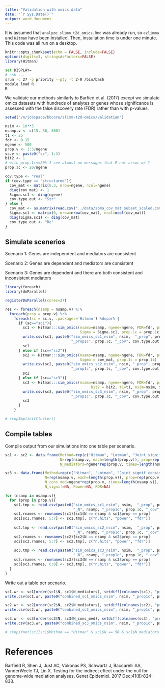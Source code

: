 ```yaml
---
title: "Validation with omics data"
date: "`r Sys.Date()`"
output: word_document
---
```


It is assumed that `analyze_slimm_t2d_omics.Rmd` was already run, so `ezlimma` and `Hitman` have been installed. Then, installation time is under one minute. This code was all run on a desktop.

```r
knitr::opts_chunk$set(echo = FALSE, include=FALSE)
options(digits=3, stringsAsFactors=FALSE)
library(Hitman)
```

```bash
set DISPLAY=
# ssh ...
srun -c 27 -p priority --pty -t 2-0 /bin/bash 
module load R
R
```

We validate our methods similarly to Barfied et al. (2017) except we simulate omics datasets with hundreds of analytes or genes whose significance is assessed with the false discovery rate (FDR) rather than with p-values.

```r
setwd("/n/jobspace/bbcore/slimm-t2d-omics/validation")

nsim <- 10**3
nsamp.v <- c(15, 50, 500)
t1 <- 25
fdr <- 0.15
ngene <- 500
prop.v <- 1:3/ngene
sc.v <- paste0("sc", 1:3)
b1t2 <- 1
# with prop.1c<=20% I see almost no messages that E not assoc w/ Y
prop.1c <- 20/ngene

cov.type <- "real"
if (cov.type == "structured"){
  cov_mat <- matrix(0.3, nrow=ngene, ncol=ngene)
  diag(cov_mat) <- 1
  Sigma.sc1 <- diag(ngene)
  cov.type.out <- "Str"
} else {
  cov_mat <- as.matrix(read.csv("../data/soma_cov_mat_subset_scaled.csv", row.names = 1))
  Sigma.sc1 <- matrix(0, nrow=nrow(cov_mat), ncol=ncol(cov_mat))
  diag(Sigma.sc1) <- diag(cov_mat)
  cov.type.out <- "Re"
}
```


## Simulate scenerios


Scenario 1: Genes are independent and mediators are consistent

Scenario 2: Genes are dependent and mediators are consistent

Scenario 3: Genes are dependent and there are both consistent and inconsistent mediators

```r
library(foreach)
library(doParallel)

registerDoParallel(cores=27)

res <- foreach(nsamp = nsamp.v) %:%
  foreach(prop = prop.v) %:%
    foreach(sc = sc.v, .packages='Hitman') %dopar% {
      if (sc=="sc1"){
        sc1 <- Hitman:::sim_omics(nsamp=nsamp, ngene=ngene, FDR=fdr, prop.consistent=prop, b1t2 = b1t2, t1=t1, nsim=nsim,
                                  Sigma = Sigma.sc1, prop.1c = prop.1c)
        write.csv(sc1, paste0("sim_omics_sc1_nsim", nsim,  "_prop", prop, "_t1.", t1, "_ngene", ngene, "_N", nsamp, 
                              "_prop1c", prop.1c, "_cov", cov.type.out, ".csv"))
        sc1
      } else if (sc=="sc2"){
        sc2 <- Hitman:::sim_omics(nsamp=nsamp, ngene=ngene, FDR=fdr, prop.consistent=prop, b1t2 = b1t2, t1=t1, nsim=nsim, 
                                  Sigma = cov_mat, prop.1c = prop.1c)
        write.csv(sc2, paste0("sim_omics_sc2_nsim", nsim, "_prop", prop, "_t1.", t1, "_ngene", ngene, "_N", nsamp,  
                              "_prop1c", prop.1c, "_cov", cov.type.out, ".csv"))
        sc2
      } else if (sc=="sc3"){
        sc3 <- Hitman:::sim_omics(nsamp=nsamp, ngene=ngene, FDR=fdr, prop.consistent=prop, prop.inconsistent = prop,
                                       b1t2 = b1t2, t1=t1, nsim=nsim, Sigma = cov_mat, prop.1c = prop.1c)
        write.csv(sc3, paste0("sim_omics_sc3_nsim", nsim, "_prop", prop, "_t1.", t1, "_ngene", ngene, "_N", nsamp,  
                              "_prop1c", prop.1c, "_cov", cov.type.out, ".csv"))
        sc3
      }
    }

# stopImplicitCluster()
```


## Compile tables


Compile output from our simulations into one table per scenario.

```r
sc1 <- sc2 <- data.frame(Method=rep(c("Hitman", "Lotman", "Joint signif"), each=length(prop.v)*length(nsamp.v)), 
                         N=rep(nsamp.v, each=length(prop.v)), prop=rep(prop.v, times=length(nsamp.v)), 
                         N_mediators=ngene*rep(prop.v, times=length(nsamp.v)), N_signif=NA, Power=NA, FDR=NA)

sc3 <- data.frame(Method=rep(c("Hitman", "Lotman", "Joint signif consistent", "Joint signif both"), each=length(prop.v)*length(nsamp.v)), 
                  N=rep(nsamp.v, each=length(prop.v)), prop=rep(prop.v, times=length(nsamp.v)), 
                  N_cons_med=ngene*rep(prop.v, times=length(nsamp.v)), N_incons_med=ngene*rep(prop.v, times=length(nsamp.v)),
                  N_signif=NA, Power=NA, FDR=NA)

for (nsamp in nsamp.v){
  for (prop in prop.v){
    sc1.tmp <- read.csv(paste0("sim_omics_sc1_nsim", nsim,  "_prop", prop, "_t1.", t1, "_ngene", ngene, 
                               "_N", nsamp, "_prop1c", prop.1c, "_cov", cov.type.out, ".csv"))
    sc1.rnames <- rownames(sc1)[sc1$N == nsamp & sc1$prop == prop]
    sc1[sc1.rnames, 5:7] <- sc1.tmp[, c("n.hits", "power", "fdr")]
  
    sc2.tmp <- read.csv(paste0("sim_omics_sc2_nsim", nsim,  "_prop", prop, "_t1.", t1, "_ngene", ngene, 
                               "_N", nsamp, "_prop1c", prop.1c, "_cov", cov.type.out, ".csv"))
    sc2.rnames <- rownames(sc2)[sc2$N == nsamp & sc2$prop == prop]
    sc2[sc2.rnames, 5:7] <- sc2.tmp[, c("n.hits", "power", "fdr")]
    
    sc3.tmp <- read.csv(paste0("sim_omics_sc3_nsim", nsim,  "_prop", prop, "_t1.", t1, "_ngene", ngene, 
                               "_N", nsamp, "_prop1c", prop.1c, "_cov", cov.type.out, ".csv"))
    sc3.rnames <- rownames(sc3)[sc3$N == nsamp & sc3$prop == prop]
    sc3[sc3.rnames, 6:8] <- sc3.tmp[, c("n.hits", "power", "fdr")]
  }
}
```

Write out a table per scenario.

```r
sc1.wr <- sc1[order(sc1$N, sc1$N_mediators), setdiff(colnames(sc1), "prop")]
write.csv(sc1.wr, paste0("combined_sc1_omics_nsim", nsim, "_prop1c", prop.1c, "_cov", cov.type.out, ".csv"), row.names = FALSE)

sc2.wr <- sc2[order(sc2$N, sc2$N_mediators), setdiff(colnames(sc2), "prop")]
write.csv(sc2.wr, paste0("combined_sc2_omics_nsim", nsim, "_prop1c", prop.1c, "_cov", cov.type.out, ".csv"), row.names = FALSE)

sc3.wr <- sc3[order(sc3$N, sc3$N_cons_med), setdiff(colnames(sc3), "prop")]
write.csv(sc3.wr, paste0("combined_sc3_omics_nsim", nsim, "_prop1c", prop.1c, "_cov", cov.type.out, ".csv"), row.names = FALSE)
```

```r
# stopifnot(sc1[sc1$Method == "Hitman" & sc1$N == 50 & sc1$N_mediators == 25, "Power"] == 0.00088)
```


# References
Barfield R, Shen J, Just AC, Vokonas PS, Schwartz J, Baccarelli AA, VanderWeele TJ, Lin X. Testing for the indirect effect under the null for genome-wide mediation analyses. Genet Epidemiol. 2017 Dec;41(8):824-833.
